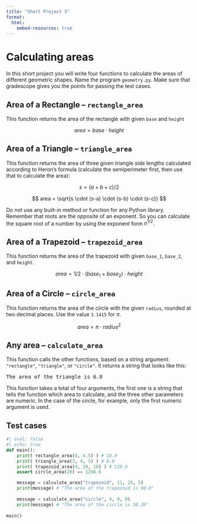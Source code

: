 ```yaml
---
title: "Short Project 3"
format:
  html:
    embed-resources: true
---
```


# Calculating areas

In this short project you will write four functions to calculate the areas of different geometric shapes. Name the program `geometry.py`. Make sure that gradescope gives you the points for passing the test cases.

## Area of a Rectangle -- `rectangle_area`

This function returns the area of the rectangle with given `base` and `height`

$$
area = base \cdot height
$$

## Area of a Triangle -- `triangle_area`

This function returns the area of three given triangle side lengths calculated according to Heron's formula (calculate the semiperimeter first, then use that to calculate the area):

$$
s = (a + b + c) / 2 
$$

$$
area = \sqrt{s \cdot (s-a) \cdot (s-b) \cdot (s-c)}
$$

Do not use any built-in method or function for any Python library. Remember that roots are the opposite of an exponent. So you can calculate the square root of a number by using the exponent form $n^{1/2}$.

## Area of a Trapezoid -- `trapezoid_area`

This function returns the area of the trapezoid with given `base_1`, `base_2`, and `height`.

$$
area = {1/2} \cdot (base_1 + base_2) \cdot height
$$

## Area of a Circle -- `circle_area`

This function returns the area of the circle with the given `radius`, rounded at two decimal places. Use the value `3.1415` for $\pi$.

$$
area = \pi \cdot radius^2
$$

## Any area -- `calculate_area`

This function calls the other functions, based on a string argument: `"rectangle"`, `"triangle"`, or `"circle"`. It returns a string that looks like this:

<pre>
The area of the triangle is 6.0
</pre>

This function takes a total of four arguments, the first one is a string that tells the function which area to calculate, and the three other parameters are numeric. In the case of the circle, for example, only the first numeric argument is used.

## Test cases

```python
#| eval: false
#| echo: true
def main():
    print( rectangle_area(4, 4.5) ) # 18.0
    print( triangle_area(3, 4, 5) ) # 6.0
    print( trapezoid_area(4, 20, 10) ) # 120.0
    assert circle_area(20) == 1256.6

    message = calculate_area("trapezoid", 11, 25, 5)
    print(message) # "The area of the trapezoid is 90.0"
    
    message = calculate_area("circle", 4, 0, 0)
    print(message) # "The area of the circle is 50.26"
  
main()
```


